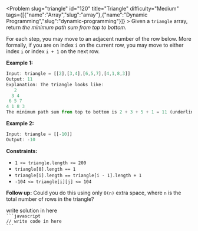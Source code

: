 
<Problem slug="triangle" id="120" title="Triangle" difficulty="Medium" tags={[{"name":"Array","slug":"array"},{"name":"Dynamic Programming","slug":"dynamic-programming"}]} >
    Given a `triangle` array, return _the minimum path sum from top to bottom_.

For each step, you may move to an adjacent number of the row below. More formally, if you are on index `i` on the current row, you may move to either index `i` or index `i + 1` on the next row.

**Example 1:**

```javascript 
Input: triangle = [[2],[3,4],[6,5,7],[4,1,8,3]]
Output: 11
Explanation: The triangle looks like:
   2
  3 4
 6 5 7
4 1 8 3
The minimum path sum from top to bottom is 2 + 3 + 5 + 1 = 11 (underlined above).

```

**Example 2:**

```javascript 
Input: triangle = [[-10]]
Output: -10

```

**Constraints:**

*   `1 <= triangle.length <= 200`
*   `triangle[0].length == 1`
*   `triangle[i].length == triangle[i - 1].length + 1`
*   `-104 <= triangle[i][j] <= 104`

**Follow up:** Could you do this using only `O(n)` extra space, where `n` is the total number of rows in the triangle?
</Problem >

<Solution>
write solution in here
</Solution>

<Code>
```javascript
// write code in here
```
</Code>

<Similar data={[]} />
